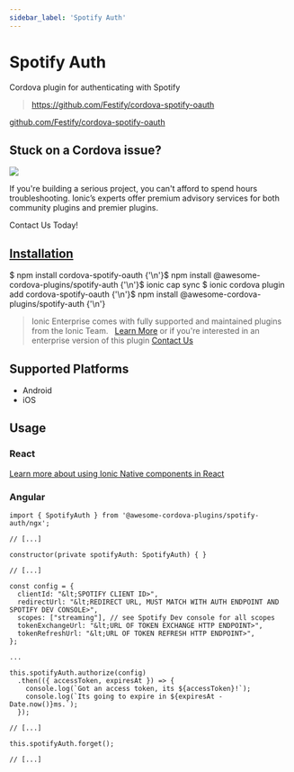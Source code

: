 ```yaml
---
sidebar_label: 'Spotify Auth'
---
```



# Spotify Auth

Cordova plugin for authenticating with Spotify

> https://github.com/Festify/cordova-spotify-oauth

<p>
  <a href="https://github.com/Festify/cordova-spotify-oauth" target="_blank" rel="noopener" className="git-link">github.com/Festify/cordova-spotify-oauth</a>
</p>

<h2>Stuck on a Cordova issue?</h2>
<DocsCard
  className="cordova-ee-card"
  header="Don't waste precious time on plugin issues."
  href="https://ionicframework.com/sales?product_of_interest=Ionic%20Native"
>
  <div>
    <img src="/docs/icons/native-cordova-bot.png" className="cordova-ee-img" />
    <p>If you're building a serious project, you can't afford to spend hours troubleshooting. Ionic’s experts offer premium advisory services for both community plugins and premier plugins.</p>
    <DocsButton className="native-ee-detail">Contact Us Today!</DocsButton>
  </div>
</DocsCard>

<h2 id="installation">
  <a href="#installation">Installation</a>
</h2>
<Tabs
  groupId="runtime"
  defaultValue="Capacitor"
  values={[
    { value: 'Capacitor', label: 'Capacitor' },
    { value: 'Cordova', label: 'Cordova' },
    { value: 'Enterprise', label: 'Enterprise' },
  ]}
>
  <TabItem value="Capacitor">
    <CodeBlock className="language-shell">
      $ npm install cordova-spotify-oauth {'\n'}$ npm install @awesome-cordova-plugins/spotify-auth {'\n'}$ ionic cap
      sync
    </CodeBlock>
  </TabItem>
  <TabItem value="Cordova">
    <CodeBlock className="language-shell">
      $ ionic cordova plugin add cordova-spotify-oauth {'\n'}$ npm install @awesome-cordova-plugins/spotify-auth {'\n'}
    </CodeBlock>
  </TabItem>
  <TabItem value="Enterprise">
    <blockquote>
      Ionic Enterprise comes with fully supported and maintained plugins from the Ionic Team. &nbsp;
      <a className="btn" href="https://ionic.io/docs/premier-plugins">Learn More</a> or if you're interested in an enterprise version of this plugin <a className="btn" href="https://ionicframework.com/sales?product_of_interest=Ionic%20Enterprise%20Engine">Contact Us</a>
    </blockquote>
  </TabItem>
</Tabs>

## Supported Platforms

- Android
- iOS

## Usage

### React

[Learn more about using Ionic Native components in React](../native-community.mdx#react)

### Angular

```tsx
import { SpotifyAuth } from '@awesome-cordova-plugins/spotify-auth/ngx';

// [...]

constructor(private spotifyAuth: SpotifyAuth) { }

// [...]

const config = {
  clientId: "&lt;SPOTIFY CLIENT ID>",
  redirectUrl: "&lt;REDIRECT URL, MUST MATCH WITH AUTH ENDPOINT AND SPOTIFY DEV CONSOLE>",
  scopes: ["streaming"], // see Spotify Dev console for all scopes
  tokenExchangeUrl: "&lt;URL OF TOKEN EXCHANGE HTTP ENDPOINT>",
  tokenRefreshUrl: "&lt;URL OF TOKEN REFRESH HTTP ENDPOINT>",
};

...

this.spotifyAuth.authorize(config)
  .then(({ accessToken, expiresAt }) => {
    console.log(`Got an access token, its ${accessToken}!`);
    console.log(`Its going to expire in ${expiresAt - Date.now()}ms.`);
  });

// [...]

this.spotifyAuth.forget();

// [...]
```
